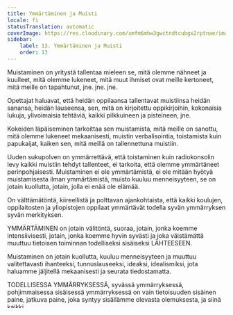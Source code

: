 ```yaml
---
title: Ymmärtäminen ja Muisti
locale: fi
statusTranslation: automatic
coverImage: https://res.cloudinary.com/xmfm6mhw3gwctndtcubgx2rptnae/image/upload/v1740337243/small_cover_educacion_fundamental_a051170f1c.webp
sidebar:
    label: 13. Ymmärtäminen ja Muisti
    order: 13
---
```

Muistaminen on yritystä tallentaa mieleen se, mitä olemme nähneet ja kuulleet, mitä olemme lukeneet, mitä muut ihmiset ovat meille kertoneet, mitä meille on tapahtunut, jne. jne. jne.

Opettajat haluavat, että heidän oppilaansa tallentavat muistiinsa heidän sanansa, heidän lauseensa, sen, mitä on kirjoitettu oppikirjoihin, kokonaisia lukuja, ylivoimaisia tehtäviä, kaikki pilkkuineen ja pisteineen, jne.

Kokeiden läpäiseminen tarkoittaa sen muistamista, mitä meille on sanottu, mitä olemme lukeneet mekaanisesti, muistin verbalisointia, toistamista kuin papukaijat, kaiken sen, mitä meillä on tallennettuna muistiin.

Uuden sukupolven on ymmärrettävä, että toistaminen kuin radiokonsolin levy kaikki muistiin tehdyt tallenteet, ei tarkoita, että olemme ymmärtäneet perinpohjaisesti. Muistaminen ei ole ymmärtämistä, ei ole mitään hyötyä muistamisesta ilman ymmärtämistä, muisto kuuluu menneisyyteen, se on jotain kuollutta, jotain, jolla ei enää ole elämää.

On välttämätöntä, kiireellistä ja polttavan ajankohtaista, että kaikki koulujen, oppilaitosten ja yliopistojen oppilaat ymmärtävät todella syvän ymmärryksen syvän merkityksen.

YMMÄRTÄMINEN on jotain välitöntä, suoraa, jotain, jonka koemme intensiivisesti, jotain, jonka koemme hyvin syvästi ja joka väistämättä muuttuu tietoisen toiminnan todelliseksi sisäiseksi LÄHTEESEEN.

Muistaminen on jotain kuollutta, kuuluu menneisyyteen ja muuttuu valitettavasti ihanteeksi, tunnuslauseeksi, ideaksi, idealismiksi, jota haluamme jäljitellä mekaanisesti ja seurata tiedostamatta.

TODELLISESSA YMMÄRRYKSESSÄ, syvässä ymmärryksessä, pohjimmaisessa sisäisessä ymmärryksessä on vain tietoisuuden sisäinen paine, jatkuva paine, joka syntyy sisällämme olevasta olemuksesta, ja siinä kaikki.

Aito ymmärrys ilmenee spontaanina, luonnollisena, yksinkertaisena toimintana, vapaana valinnan masentavasta prosessista; puhtaana ilman minkäänlaisia epäröintejä. YMMÄRRYS, josta tulee toiminnan SALAINEN LÄHDE, on valtava, ihmeellinen, rakentava ja olennaisesti ihmisarvoa kohottava.

Toiminta, joka perustuu sen muistamiseen, mitä olemme lukeneet, ihanteeseen, johon pyrimme, normiin, käyttäytymiseen, jota meille on opetettu, muistiin tallentuneisiin kokemuksiin, jne., on laskelmoivaa, riippuu masentavasta vaihtoehdosta, on dualistista, perustuu käsitteelliseen valintaan ja johtaa väistämättä virheeseen ja tuskaan.

Se, että sovitetaan toiminta muistamiseen, se, että yritetään muuttaa toimintaa niin, että se vastaa muistiin tallentuneita muistoja, on jotain keinotekoista, järjetöntä ilman spontaanisuutta ja joka väistämättä voi johtaa meidät vain virheeseen ja tuskaan.

Sen, että läpäistään kokeita, sen, että päästään luokalta, tekee kuka tahansa hölmö, jolla on hyvä annos oveluutta ja muistia.

Opittujen aineiden ymmärtäminen, joista meitä tullaan kuulustelemaan, on jotain hyvin erilaista, sillä ei ole mitään tekemistä muistin kanssa, se kuuluu todelliseen älykkyyteen, jota ei pidä sekoittaa intellektualismiin.

Ne ihmiset, jotka haluavat perustaa kaikki elämänsä teot ihanteisiin, teorioihin ja kaikenlaisiin muistoihin, jotka on tallennettu muistin varastoihin, vertailevat aina ja missä vertailu on, siellä on myös kateutta. Nämä ihmiset vertailevat itseään, perheitään, lapsiaan naapurin lapsiin, naapurin ihmisiin. He vertailevat taloaan, huonekalujaan, vaatteitaan, kaikkia tavaroitaan naapurin tai naapureiden tai lähimmäisen tavaroihin. He vertailevat ideoitaan, lastensa älykkyyttä muiden ihmisten ideoihin, muiden ihmisten älykkyyteen ja tulee kateus, josta tulee silloin toiminnan salainen lähde.

Koko maailman onnettomuudeksi koko yhteiskunnan mekanismi perustuu kateuteen ja hankintahenkeen. Kaikki maailmassa kadehtivat kaikkia. Kadehtimme ideoita, asioita, ihmisiä ja haluamme hankkia rahaa ja lisää rahaa, uusia teorioita, uusia ideoita, joita tallennamme muistiin, uusia asioita, joilla häikäisemme lähimmäisiämme, jne.

TODELLISESSA, laillisessa, aidossa YMMÄRRYKSESSÄ on todellista rakkautta eikä pelkkää muistin verbalisointia.

Asiat, jotka muistetaan, se, mikä uskotaan muistille, unohtuu pian, koska muisti on uskoton. Opiskelijat tallettavat muistin varastoihin ihanteita, teorioita, kokonaisia tekstejä, joista ei ole mitään hyötyä käytännön elämässä, koska ne lopulta katoavat muistista jättämättä jälkeäkään.

Ihmiset, jotka elävät vain lukien ja lukien mekaanisesti, ihmiset, jotka nauttivat teorioiden tallentamisesta muistin varastoihin, tuhoavat mielen, vahingoittavat sitä kurjasti.

Me emme vastusta todellista syvää ja tietoista opiskelua, joka perustuu perinpohjaiseen ymmärrykseen. Me tuomitsemme vain vanhentuneet, epäajanmukaiset pedagogian menetelmät. Tuomitsemme kaikki mekaaniset opiskelutavat, kaiken ulkoa opettelun, jne. Muistamista ei tarvita, jos on todellista ymmärrystä.

Meidän on opiskeltava, tarvitsemme hyödyllisiä kirjoja, tarvitsemme koulujen, oppilaitosten, yliopistojen opettajia. Tarvitsemme GURUA, henkisiä oppaita, mahatmoja, jne., mutta on välttämätöntä ymmärtää opetukset kokonaisvaltaisesti eikä vain tallettaa niitä uskottoman muistin varastoihin.

Emme voi koskaan olla todella vapaita, jos meillä on paha tapa verrata itseämme muistiin tallentuneeseen muistoon, ihanteeseen, siihen, mitä haluamme olla ja mitä emme ole, jne. jne.

Kun todella ymmärrämme saadut opetukset, meidän ei tarvitse muistaa niitä muistissa, emmekä muuttaa niitä ihanteiksi.

Missä verrataan sitä, mitä olemme tässä ja nyt, siihen, mitä haluamme olla myöhemmin, missä verrataan käytännön elämäämme siihen ihanteeseen tai malliin, johon haluamme sopeutua, ei voi olla todellista rakkautta.

Kaikki vertailu on iljettävää, kaikki vertailu tuo mukanaan pelkoa, kateutta, ylpeyttä, jne. Pelkoa siitä, että emme saavuta sitä, mitä haluamme, kateutta muiden edistyksestä, ylpeyttä, koska luulemme olevamme muita parempia. Tärkeintä käytännön elämässä, jossa elämme, olemmepa rumia, kateellisia, itsekkäitä, ahneita, jne., on olla teeskentelemättä pyhimyksiä, lähteä liikkeelle absoluuttisesta nollasta ja ymmärtää itseämme syvästi, sellaisina kuin olemme ja emme sellaisina kuin haluamme olla tai sellaisina kuin oletamme olevamme.

On mahdotonta hajottaa MINÄÄ, ITSEÄNI, jos emme opi tarkkailemaan itseämme, havaitsemaan ymmärtääksemme, mitä todella olemme tässä ja nyt tehokkaasti ja täysin käytännöllisesti.

Jos todella haluamme ymmärtää, meidän on kuunneltava opettajiamme, gurujamme, pappeja, ohjaajiamme, henkisiä oppaitamme, jne. jne.

Uuden aallon pojat ja tytöt ovat menettäneet kunnioituksen, palvonnan tunteen vanhempiamme, opettajiamme, henkisiä oppaitamme, gurujamme, mahatmojamme, jne. kohtaan.

On mahdotonta ymmärtää opetuksia, kun emme osaa kunnioittaa ja arvostaa vanhempiamme, opettajiamme, ohjaajiamme tai henkisiä oppaitamme.

Pelkkä mekaaninen sen muistaminen, mitä olemme oppineet vain ulkoa ilman perinpohjaista ymmärrystä, myrkyttää mielen ja sydämen ja synnyttää kateutta, pelkoa, ylpeyttä, jne.

Kun todella osaamme kuunnella tietoisesti ja syvästi, sisällämme syntyy ihmeellinen voima, valtava ymmärrys, luonnollinen, yksinkertainen, vapaa kaikesta mekaanisesta prosessista, vapaa kaikesta aivotoiminnasta, vapaa kaikesta muistamisesta.

Jos opiskelijan aivot vapautetaan valtavasta muistamisesta aiheutuvasta rasituksesta, on täysin mahdollista opettaa ytimen rakenne ja alkuaineiden jaksollinen järjestelmä toisen asteen opiskelijoille ja saada lukio-opiskelija ymmärtämään suhteellisuusteoria ja kvantit.

Kuten olemme keskustelleet joidenkin lukioiden opettajien kanssa, ymmärrämme, että he pelkäävät todella fanaattisesti vanhaa, vanhentunutta pedagogiaa. He haluavat, että oppilaat oppivat kaiken ulkoa, vaikka he eivät ymmärtäisi sitä.

Joskus he hyväksyvät, että on parempi ymmärtää kuin muistaa ulkoa, mutta silloin he vaativat, että fysiikan, kemian, matematiikan jne. kaavat on tallennettava muistiin.

On selvää, että tämä käsitys on väärä, koska kun fysiikan, kemian, matematiikan jne. kaava on asianmukaisesti ymmärretty paitsi älyllisellä tasolla, myös muilla mielen tasoilla, kuten tiedostamattomalla, alitajunnalla, alitajunnalla jne. jne. jne., sitä ei tarvitse tallentaa muistiin, siitä tulee osa psyykeämme ja se voi ilmetä välittömänä vaistomaisena tietona, kun elämän olosuhteet sitä vaativat.

Tämä KOKONAISVALTAINEN tieto antaa meille eräänlaisen KAIKKITIETOISUUDEN, tavan ilmentyä tietoisena objektiivisesti.

Perinpohjainen ymmärrys ja kaikilla mielen tasoilla on mahdollista vain syvän sisäänpäin suuntautuvan meditaation avulla.

